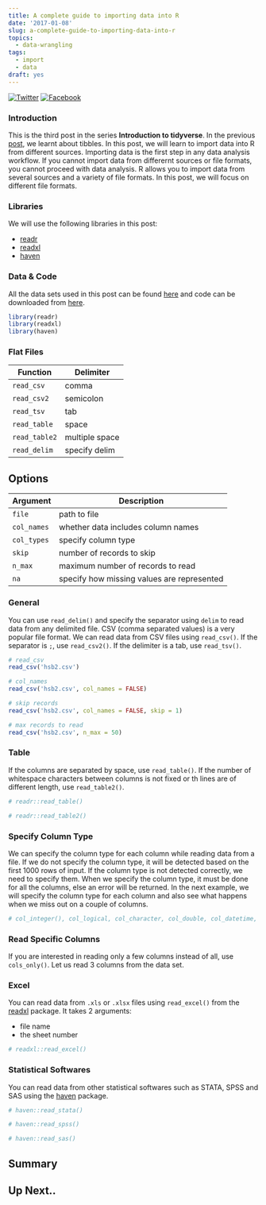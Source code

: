 ```yaml
---
title: A complete guide to importing data into R
date: '2017-01-08'
slug: a-complete-guide-to-importing-data-into-r
topics:
  - data-wrangling
tags:
  - import
  - data
draft: yes
---
```


<style type="text/css">
.table {
  width: 50%;
}
</style>

[![Twitter](http://i.imgur.com/tXSoThF.png)](https://twitter.com/login?redirect_after_login=%2Fhome%3Fstatus)
[![Facebook](http://i.imgur.com/P3YfQoD.png)](https://www.facebook.com/sharer/sharer.php?u=)

### Introduction

This is the third post in the series **Introduction to tidyverse**. In the previous [post](https://rsquaredacademy.github.io/blog/post/introduction-to-tibbles/), we learnt about tibbles. In this post, we will learn to import data into R from different sources. Importing data is the first step in any data analysis workflow. If you cannot import data from differernt sources or file formats, you cannot proceed with data analysis. R allows you to import data from several sources and a variety of file formats. In this post, we will focus on different file formats. 

### Libraries

We will use the following libraries in this post:

- [readr](http://readr.tidyverse.org/)
- [readxl](http://readxl.tidyverse.org/)
- [haven](http://haven.tidyverse.org/)

### Data & Code

All the data sets used in this post can be found [here](https://github.com/rsquaredacademy/datasets) and code can be downloaded from [here]().

```r
library(readr)
library(readxl)
library(haven)
```

### Flat Files

Function      | Delimiter
------------- | ---------
`read_csv`    | comma
`read_csv2`   | semicolon
`read_tsv`    | tab
`read_table`  | space
`read_table2` | multiple space
`read_delim`  | specify delim

## Options

Argument     | Description
------------ | ---------
`file`       | path to file
`col_names`  | whether data includes column names
`col_types`  | specify column type
`skip`       | number of records to skip
`n_max`      | maximum number of records to read
`na`         | specify how missing values are represented

### General

You can use `read_delim()` and specify the separator using `delim` to read data from any delimited file. CSV (comma separated values) is a very popular file format. We can read data from CSV files using `read_csv()`. If the separator is `;`, use `read_csv2()`. If the delimiter is a tab, use `read_tsv()`.

```r
# read_csv
read_csv('hsb2.csv')

# col_names
read_csv('hsb2.csv', col_names = FALSE)

# skip records
read_csv('hsb2.csv', col_names = FALSE, skip = 1)

# max records to read
read_csv('hsb2.csv', n_max = 50)
```

### Table

If the columns are separated by space, use `read_table()`. If the number of whitespace characters between columns is not fixed or th lines are of different length, use `read_table2()`.


```r
# readr::read_table()

# readr::read_table2()
```

### Specify Column Type

We can specify the column type for each column while reading data from a file. If we do not specify the column type, it will be detected based on the first 1000 rows of input. If the column type is not detected correctly, we need to specify them. When we specify the column type, it must be done for all the columns, else an error will be returned. In the next example, we will specify the column type for each column and also see what happens when we miss out on a couple of columns.

```r
# col_integer(), col_logical, col_character, col_double, col_datetime, col_date, col_time
```

### Read Specific Columns

If you are interested in reading only a few columns instead of all, use `cols_only()`. Let us read 3 columns from the data set.

### Excel

You can read data from `.xls` or `.xlsx` files using `read_excel()` from the [readxl](http://readxl.tidyverse.org/) package. It takes 2 arguments:

- file name
- the sheet number

```r
# readxl::read_excel()
```

### Statistical Softwares

You can read data from other statistical softwares such as STATA, SPSS and SAS using the [haven](http://haven.tidyverse.org/) package.

```r
# haven::read_stata()

# haven::read_spss()

# haven::read_sas()
```

## Summary

## Up Next..